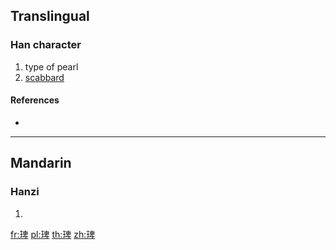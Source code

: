 ==Translingual==

===Han character===
{{Han char|rn=96|rad=玉|as=08|sn=12|four=|canj=MGHWJ}}

# type of pearl
# [[scabbard]]

====References====
* {{Han ref|kx=0733.170|dkj=21032|dj=1146.060|hdz=21122.100|uh=7415|ud=29717}}

----

==Mandarin==

===Hanzi===
{{cmn-hanzi|pin=[[pín]] ([[pin2]])|wg=p'in<sup>2</sup>}}

# {{defn|lang=cmn|sort=玉08}}

[[fr:琕]]
[[pl:琕]]
[[th:琕]]
[[zh:琕]]